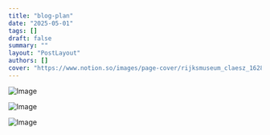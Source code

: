 ```yaml
---
title: "blog-plan"
date: "2025-05-01"
tags: []
draft: false
summary: ""
layout: "PostLayout"
authors: []
cover: "https://www.notion.so/images/page-cover/rijksmuseum_claesz_1628.jpg"
---
```


![Image](https://prod-files-secure.s3.us-west-2.amazonaws.com/5956c749-d457-4730-a1d5-34ca41ebc0fa/0963b520-2cd4-42b1-a550-d1047e01ab06/PNG_image.png?X-Amz-Algorithm=AWS4-HMAC-SHA256&X-Amz-Content-Sha256=UNSIGNED-PAYLOAD&X-Amz-Credential=ASIAZI2LB466T2WA4YLB%2F20250603%2Fus-west-2%2Fs3%2Faws4_request&X-Amz-Date=20250603T015025Z&X-Amz-Expires=3600&X-Amz-Security-Token=IQoJb3JpZ2luX2VjEDIaCXVzLXdlc3QtMiJIMEYCIQDj4CWfVgGv5FCCRrVmFnLnm8MntKhrjPVi3I6Noc317wIhALodAbSM2fTDd0%2BRDx22iNQeaLMFFHlonI7akeXNR6JdKogECPv%2F%2F%2F%2F%2F%2F%2F%2F%2F%2FwEQABoMNjM3NDIzMTgzODA1IgwQ3uZTuvhBDlIQnFcq3ANH8zdsk9BFgfIiZt%2FgFrjakTVfbMDxtM8aq8U%2F3FTmEmb%2Bpz2Cbud%2BVtH2NcF0MoSgrra4aVx%2FnVzsfEj6iDN8%2FsEEBAqMEbxfd5BGBYRMOJTLVNpG3je%2BzsQidVEymEwUkcJFcvz6ohV667%2BmBvQLXh4NpXrV3RRl7nx9ZQBGwXl4tg4%2FVmiyPp79IkiNUo%2FJs%2BfLCnuXH8gXdNSahzaTzU2DOYTihEj7YDdpszvmPtZA2ScZopEBqwPLds20k17NNOLkpmO%2FABxY8MS6MVf4Qt2ciPLAkph11kNOsFDJI8CuHP%2FSDhNrcE8Fpp%2FPLIJ0Uv6eUyAkB5AYZJlMDLrLHWeJhYqMasRpfKf6dMBSEZ%2Fr4S9OYNickMKRO8oZXNkWSZ0%2BFJ7mkNMQusbu1jWwxPh9SR%2BEGPINR5NO8ZrH0bY7YFFJ66RU6KwX9lO1QrlouKy8B1Ef9G2syEBvC8vb8uqpKYotui8d9bziD4vTEyRxmv2Mr2ndftREfA5HOhDXmZ%2BQ1swgiBpvhEl%2FeXb36xRsjMm9EszxpnrLQwrcob39O%2Bhs4o1KfqweDvsVgA%2FXMFB1m3WU5weEDZQgWCUfVzlSogg%2BPK2wPIrm0wXDDuZcHbk2Jir4RsmjNDC7qPnBBjqkAehIcZhqMDOi8YppqElXD6MiLDCYYjw7ckW2tLWGjdzrnxN%2BPlHpk3wv%2FLkigOTzWMnHRgi9TZ3ur9oRufckfrR2B1CKdjTyJtxTxyz5Y8%2FtYkxDiDzhZfMC5dosiZGCZM0%2FDhy00GXAFiBCDNAfebMtxDocoOhsHRVoIgNHVkW2qoP27WAjtOPKPfSiwTV8b9YMp3%2Fsg5VWv%2FOwawSYWoP%2BE4Bg&X-Amz-Signature=b27497c96649a66c93cbd2fb6f53613a1a2732ef540328531cfd7ea2a299ca40&X-Amz-SignedHeaders=host&x-id=GetObject)

![Image](https://prod-files-secure.s3.us-west-2.amazonaws.com/5956c749-d457-4730-a1d5-34ca41ebc0fa/f6761926-7d40-4fda-bd46-bd64f7a6b75d/Screenshot_2025-05-03_at_9.39.50_PM.png?X-Amz-Algorithm=AWS4-HMAC-SHA256&X-Amz-Content-Sha256=UNSIGNED-PAYLOAD&X-Amz-Credential=ASIAZI2LB466T2WA4YLB%2F20250603%2Fus-west-2%2Fs3%2Faws4_request&X-Amz-Date=20250603T015025Z&X-Amz-Expires=3600&X-Amz-Security-Token=IQoJb3JpZ2luX2VjEDIaCXVzLXdlc3QtMiJIMEYCIQDj4CWfVgGv5FCCRrVmFnLnm8MntKhrjPVi3I6Noc317wIhALodAbSM2fTDd0%2BRDx22iNQeaLMFFHlonI7akeXNR6JdKogECPv%2F%2F%2F%2F%2F%2F%2F%2F%2F%2FwEQABoMNjM3NDIzMTgzODA1IgwQ3uZTuvhBDlIQnFcq3ANH8zdsk9BFgfIiZt%2FgFrjakTVfbMDxtM8aq8U%2F3FTmEmb%2Bpz2Cbud%2BVtH2NcF0MoSgrra4aVx%2FnVzsfEj6iDN8%2FsEEBAqMEbxfd5BGBYRMOJTLVNpG3je%2BzsQidVEymEwUkcJFcvz6ohV667%2BmBvQLXh4NpXrV3RRl7nx9ZQBGwXl4tg4%2FVmiyPp79IkiNUo%2FJs%2BfLCnuXH8gXdNSahzaTzU2DOYTihEj7YDdpszvmPtZA2ScZopEBqwPLds20k17NNOLkpmO%2FABxY8MS6MVf4Qt2ciPLAkph11kNOsFDJI8CuHP%2FSDhNrcE8Fpp%2FPLIJ0Uv6eUyAkB5AYZJlMDLrLHWeJhYqMasRpfKf6dMBSEZ%2Fr4S9OYNickMKRO8oZXNkWSZ0%2BFJ7mkNMQusbu1jWwxPh9SR%2BEGPINR5NO8ZrH0bY7YFFJ66RU6KwX9lO1QrlouKy8B1Ef9G2syEBvC8vb8uqpKYotui8d9bziD4vTEyRxmv2Mr2ndftREfA5HOhDXmZ%2BQ1swgiBpvhEl%2FeXb36xRsjMm9EszxpnrLQwrcob39O%2Bhs4o1KfqweDvsVgA%2FXMFB1m3WU5weEDZQgWCUfVzlSogg%2BPK2wPIrm0wXDDuZcHbk2Jir4RsmjNDC7qPnBBjqkAehIcZhqMDOi8YppqElXD6MiLDCYYjw7ckW2tLWGjdzrnxN%2BPlHpk3wv%2FLkigOTzWMnHRgi9TZ3ur9oRufckfrR2B1CKdjTyJtxTxyz5Y8%2FtYkxDiDzhZfMC5dosiZGCZM0%2FDhy00GXAFiBCDNAfebMtxDocoOhsHRVoIgNHVkW2qoP27WAjtOPKPfSiwTV8b9YMp3%2Fsg5VWv%2FOwawSYWoP%2BE4Bg&X-Amz-Signature=852bcbee9eb958cb862b46c4d6febea3755221ab92cce07b0a0b7e66444c31c3&X-Amz-SignedHeaders=host&x-id=GetObject)

![Image](https://prod-files-secure.s3.us-west-2.amazonaws.com/5956c749-d457-4730-a1d5-34ca41ebc0fa/21c615e7-e071-4ae4-800d-1ae95f1f75eb/Screenshot_2025-05-09_at_10.18.15_PM.png?X-Amz-Algorithm=AWS4-HMAC-SHA256&X-Amz-Content-Sha256=UNSIGNED-PAYLOAD&X-Amz-Credential=ASIAZI2LB466T2WA4YLB%2F20250603%2Fus-west-2%2Fs3%2Faws4_request&X-Amz-Date=20250603T015025Z&X-Amz-Expires=3600&X-Amz-Security-Token=IQoJb3JpZ2luX2VjEDIaCXVzLXdlc3QtMiJIMEYCIQDj4CWfVgGv5FCCRrVmFnLnm8MntKhrjPVi3I6Noc317wIhALodAbSM2fTDd0%2BRDx22iNQeaLMFFHlonI7akeXNR6JdKogECPv%2F%2F%2F%2F%2F%2F%2F%2F%2F%2FwEQABoMNjM3NDIzMTgzODA1IgwQ3uZTuvhBDlIQnFcq3ANH8zdsk9BFgfIiZt%2FgFrjakTVfbMDxtM8aq8U%2F3FTmEmb%2Bpz2Cbud%2BVtH2NcF0MoSgrra4aVx%2FnVzsfEj6iDN8%2FsEEBAqMEbxfd5BGBYRMOJTLVNpG3je%2BzsQidVEymEwUkcJFcvz6ohV667%2BmBvQLXh4NpXrV3RRl7nx9ZQBGwXl4tg4%2FVmiyPp79IkiNUo%2FJs%2BfLCnuXH8gXdNSahzaTzU2DOYTihEj7YDdpszvmPtZA2ScZopEBqwPLds20k17NNOLkpmO%2FABxY8MS6MVf4Qt2ciPLAkph11kNOsFDJI8CuHP%2FSDhNrcE8Fpp%2FPLIJ0Uv6eUyAkB5AYZJlMDLrLHWeJhYqMasRpfKf6dMBSEZ%2Fr4S9OYNickMKRO8oZXNkWSZ0%2BFJ7mkNMQusbu1jWwxPh9SR%2BEGPINR5NO8ZrH0bY7YFFJ66RU6KwX9lO1QrlouKy8B1Ef9G2syEBvC8vb8uqpKYotui8d9bziD4vTEyRxmv2Mr2ndftREfA5HOhDXmZ%2BQ1swgiBpvhEl%2FeXb36xRsjMm9EszxpnrLQwrcob39O%2Bhs4o1KfqweDvsVgA%2FXMFB1m3WU5weEDZQgWCUfVzlSogg%2BPK2wPIrm0wXDDuZcHbk2Jir4RsmjNDC7qPnBBjqkAehIcZhqMDOi8YppqElXD6MiLDCYYjw7ckW2tLWGjdzrnxN%2BPlHpk3wv%2FLkigOTzWMnHRgi9TZ3ur9oRufckfrR2B1CKdjTyJtxTxyz5Y8%2FtYkxDiDzhZfMC5dosiZGCZM0%2FDhy00GXAFiBCDNAfebMtxDocoOhsHRVoIgNHVkW2qoP27WAjtOPKPfSiwTV8b9YMp3%2Fsg5VWv%2FOwawSYWoP%2BE4Bg&X-Amz-Signature=d46ca7ce7b2b6db99513b56e5d245a61199c26223a84f5ac1e0cb3ce6e17197b&X-Amz-SignedHeaders=host&x-id=GetObject)